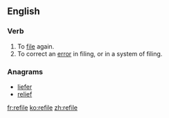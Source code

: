 ==English==

===Verb===
{{en-verb|refil|ing}}
# To [[file]] again.
# To correct an [[error]] in filing, or in a system of filing.

===Anagrams===
* [[liefer#English|liefer]]
* [[relief#English|relief]]

[[fr:refile]]
[[ko:refile]]
[[zh:refile]]